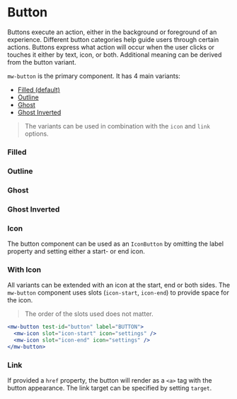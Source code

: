 
# Button

Buttons execute an action, either in the background or foreground of an experience. Different button categories help guide users through certain actions. Buttons express what action will occur when the user clicks or touches it either by text, icon, or both. Additional meaning can be derived from the button variant.

`mw-button` is the primary component. It has 4 main variants:

- [Filled (default)](#filled)
- [Outline](#outline)
- [Ghost](#ghost)
- [Ghost Inverted](#ghost-inverted)

> The variants can be used in combination with the `icon` and `link` options.

### Filled

<Canvas withSource="open">
  <Story id="components-button--filled" />
</Canvas>

### Outline

<Canvas>
  <Story id="components-button--outline" />
</Canvas>

### Ghost

<Canvas>
  <Story id="components-button--ghost" />
</Canvas>

### Ghost Inverted

<Canvas>
  <Story id="components-button--ghost-inverted" />
</Canvas>

### Icon

The button component can be used as an `IconButton` by omitting the label property and setting either a start- or end icon.

<Canvas>
  <Story id="components-button--icon" />
</Canvas>

### With Icon

All variants can be extended with an icon at the start, end or both sides.
The `mw-button` component uses slots (`icon-start`, `icon-end`) to provide space for the icon.

> The order of the slots used does not matter.

```jsx
<mw-button test-id="button" label="BUTTON">
  <mw-icon slot="icon-start" icon="settings" />
  <mw-icon slot="icon-end" icon="settings" />
</mw-button>
```

<Canvas>
  <Story id="components-button--with-icon" />
</Canvas>

### Link

If provided a `href` property, the button will render as a `<a>` tag with the button appearance. The link target can be specified by setting `target`.

<Canvas>
  <Story id="components-button--link" />
</Canvas>

